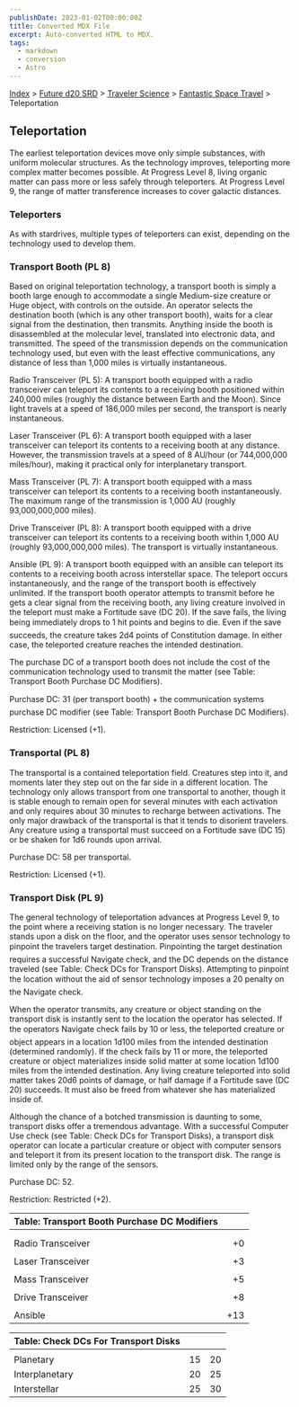 ```yaml
---
publishDate: 2023-01-02T00:00:00Z
title: Converted MDX File
excerpt: Auto-converted HTML to MDX.
tags:
  - markdown
  - conversion
  - Astro
---
```






[Index](-index) > [Future d20 SRD](future-d20-srd-index) > [Traveler Science](future-d20-srd-traveler-science-index) > [Fantastic Space Travel](future-d20-srd-traveler-science-fantastic-space-travel-index) > Teleportation




## Teleportation


The earliest teleportation devices move only simple substances, with uniform molecular structures. As the technology improves, teleporting more complex matter becomes possible. At Progress Level 8, living organic matter can pass more or less safely through teleporters. At Progress Level 9, the range of matter transference increases to cover galactic distances.


### Teleporters


As with stardrives, multiple types of teleporters can exist, depending on the technology used to develop them.


### Transport Booth (PL 8)


Based on original teleportation technology, a transport booth is simply a booth large enough to accommodate a single Medium-size creature or Huge object, with controls on the outside. An operator selects the destination booth (which is any other transport booth), waits for a clear signal from the destination, then transmits. Anything inside the booth is disassembled at the molecular level, translated into electronic data, and transmitted. The speed of the transmission depends on the communication technology used, but even with the least effective communications, any distance of less than 1,000 miles is virtually instantaneous.


Radio Transceiver (PL 5): A transport booth equipped with a radio transceiver can teleport its contents to a receiving booth positioned within 240,000 miles (roughly the distance between Earth and the Moon). Since light travels at a speed of 186,000 miles per second, the transport is nearly instantaneous.


Laser Transceiver (PL 6): A transport booth equipped with a laser transceiver can teleport its contents to a receiving booth at any distance. However, the transmission travels at a speed of 8 AU/hour (or 744,000,000 miles/hour), making it practical only for interplanetary transport.


Mass Transceiver (PL 7): A transport booth equipped with a mass transceiver can teleport its contents to a receiving booth instantaneously. The maximum range of the transmission is 1,000 AU (roughly 93,000,000,000 miles).


Drive Transceiver (PL 8): A transport booth equipped with a drive transceiver can teleport its contents to a receiving booth within 1,000 AU (roughly 93,000,000,000 miles). The transport is virtually instantaneous.


Ansible (PL 9): A transport booth equipped with an ansible can teleport its contents to a receiving booth across interstellar space. The teleport occurs instantaneously, and the range of the transport booth is effectively unlimited. If the transport booth operator attempts to transmit before he gets a clear signal from the receiving booth, any living creature involved in the teleport must make a Fortitude save (DC 20). If the save fails, the living being immediately drops to 1 hit points and begins to die. Even if the save succeeds, the creature takes 2d4 points of Constitution damage. In either case, the teleported creature reaches the intended destination.


The purchase DC of a transport booth does not include the cost of the communication technology used to transmit the matter (see Table: Transport Booth Purchase DC Modifiers).


Purchase DC: 31 (per transport booth) + the communication systems purchase DC modifier (see Table: Transport Booth Purchase DC Modifiers).


Restriction: Licensed (+1).


### Transportal (PL 8)


The transportal is a contained teleportation field. Creatures step into it, and moments later they step out on the far side in a different location. The technology only allows transport from one transportal to another, though it is stable enough to remain open for several minutes with each activation and only requires about 30 minutes to recharge between activations. The only major drawback of the transportal is that it tends to disorient travelers. Any creature using a transportal must succeed on a Fortitude save (DC 15) or be shaken for 1d6 rounds upon arrival.


Purchase DC: 58 per transportal.


Restriction: Licensed (+1).


### Transport Disk (PL 9)


The general technology of teleportation advances at Progress Level 9, to the point where a receiving station is no longer necessary. The traveler stands upon a disk on the floor, and the operator uses sensor technology to pinpoint the travelers target destination. Pinpointing the target destination requires a successful Navigate check, and the DC depends on the distance traveled (see Table: Check DCs for Transport Disks). Attempting to pinpoint the location without the aid of sensor technology imposes a 20 penalty on the Navigate check.


When the operator transmits, any creature or object standing on the transport disk is instantly sent to the location the operator has selected. If the operators Navigate check fails by 10 or less, the teleported creature or object appears in a location 1d100 miles from the intended destination (determined randomly). If the check fails by 11 or more, the teleported creature or object materializes inside solid matter at some location 1d100 miles from the intended destination. Any living creature teleported into solid matter takes 20d6 points of damage, or half damage if a Fortitude save (DC 20) succeeds. It must also be freed from whatever she has materialized inside of.


Although the chance of a botched transmission is daunting to some, transport disks offer a tremendous advantage. With a successful Computer Use check (see Table: Check DCs for Transport Disks), a transport disk operator can locate a particular creature or object with computer sensors and teleport it from its present location to the transport disk. The range is limited only by the range of the sensors.


Purchase DC: 52.


Restriction: Restricted (+2).


| Table: Transport Booth Purchase DC Modifiers |  |
| :---------------------------------------------- | --: |
|  |  |
|  |  |
| Radio Transceiver | +0 |
|  |  |
| Laser Transceiver | +3 |
|  |  |
| Mass Transceiver | +5 |
|  |  |
| Drive Transceiver | +8 |
|  |  |
| Ansible | +13 |



| Table: Check DCs For Transport Disks |  |  |
| :-------------------------------------- | :--: | --: |
|  |  |  |
| Planetary | 15 | 20 |
| Interplanetary | 20 | 25 |
| Interstellar | 25 | 30 |




